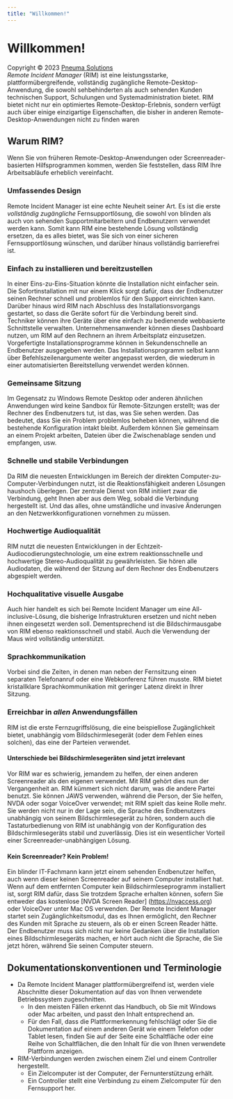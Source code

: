 ```yaml
---
title: "Willkommen!"
---
```


# Willkommen!
Copyright © 2023 [Pneuma Solutions](https://www.pneumasolutions.com)  
*Remote Incident Manager* (RIM) ist eine leistungsstarke, plattformübergreifende, vollständig zugängliche Remote-Desktop-Anwendung, die sowohl sehbehinderten als auch sehenden Kunden technischen Support, Schulungen und Systemadministration bietet. RIM bietet nicht nur ein optimiertes Remote-Desktop-Erlebnis, sondern verfügt auch über einige einzigartige Eigenschaften, die bisher in anderen Remote-Desktop-Anwendungen nicht zu finden waren
## Warum RIM?
Wenn Sie von früheren Remote-Desktop-Anwendungen oder Screenreader-basierten Hilfsprogrammen kommen, werden Sie feststellen, dass RIM Ihre Arbeitsabläufe erheblich vereinfacht.
### Umfassendes Design
Remote Incident Manager ist eine echte Neuheit seiner Art. Es ist die erste *vollständig zugängliche* Fernsupportlösung, die sowohl von blinden als auch von sehenden Supportmitarbeitern und Endbenutzern verwendet werden kann. Somit kann RIM eine bestehende Lösung vollständig ersetzen, da es alles bietet, was Sie sich von einer sicheren Fernsupportlösung wünschen, und darüber hinaus vollständig barrierefrei ist.
### Einfach zu installieren und bereitzustellen
In einer Eins-zu-Eins-Situation könnte die Installation nicht einfacher sein. Die Sofortinstallation mit nur einem Klick sorgt dafür, dass der Endbenutzer seinen Rechner schnell und problemlos für den Support einrichten kann. Darüber hinaus wird RIM nach Abschluss des Installationsvorgangs gestartet, so dass die Geräte sofort für die Verbindung bereit sind.
Techniker können ihre Geräte über eine einfach zu bedienende webbasierte Schnittstelle verwalten. Unternehmensanwender können dieses Dashboard nutzen, um RIM auf den Rechnern an ihrem Arbeitsplatz einzusetzen. Vorgefertigte Installationsprogramme können in Sekundenschnelle an Endbenutzer ausgegeben werden. Das Installationsprogramm selbst kann über Befehlszeilenargumente weiter angepasst werden, die wiederum in einer automatisierten Bereitstellung verwendet werden können.
### Gemeinsame Sitzung
Im Gegensatz zu Windows Remote Desktop oder anderen ähnlichen Anwendungen wird keine Sandbox für Remote-Sitzungen erstellt; was der Rechner des Endbenutzers tut, ist das, was Sie sehen werden. Das bedeutet, dass Sie ein Problem problemlos beheben können, während die bestehende Konfiguration intakt bleibt. Außerdem können Sie gemeinsam an einem Projekt arbeiten, Dateien über die Zwischenablage senden und empfangen, usw.
### Schnelle und stabile Verbindungen
Da RIM die neuesten Entwicklungen im Bereich der direkten Computer-zu-Computer-Verbindungen nutzt, ist die Reaktionsfähigkeit anderen Lösungen haushoch überlegen. Der zentrale Dienst von RIM initiiert zwar die Verbindung, geht Ihnen aber aus dem Weg, sobald die Verbindung hergestellt ist. Und das alles, ohne umständliche und invasive Änderungen an den Netzwerkkonfigurationen vornehmen zu müssen.
### Hochwertige Audioqualität
RIM nutzt die neuesten Entwicklungen in der Echtzeit-Audiocodierungstechnologie, um eine extrem reaktionsschnelle und hochwertige Stereo-Audioqualität zu gewährleisten. Sie hören alle Audiodaten, die während der Sitzung auf dem Rechner des Endbenutzers abgespielt werden.
### Hochqualitative visuelle Ausgabe
Auch hier handelt es sich bei Remote Incident Manager um eine All-inclusive-Lösung, die bisherige Infrastrukturen ersetzen und nicht neben ihnen eingesetzt werden soll. Dementsprechend ist die Bildschirmausgabe von RIM ebenso reaktionsschnell und stabil. Auch die Verwendung der Maus wird vollständig unterstützt.
### Sprachkommunikation
Vorbei sind die Zeiten, in denen man neben der Fernsitzung einen separaten Telefonanruf oder eine Webkonferenz führen musste. RIM bietet kristallklare Sprachkommunikation mit geringer Latenz direkt in Ihrer Sitzung.
### Erreichbar in *allen* Anwendungsfällen
RIM ist die erste Fernzugriffslösung, die eine beispiellose Zugänglichkeit bietet, unabhängig vom Bildschirmlesegerät (oder dem Fehlen eines solchen), das eine der Parteien verwendet.
#### Unterschiede bei Bildschirmlesegeräten sind jetzt irrelevant
Vor RIM war es schwierig, jemandem zu helfen, der einen anderen Screenreader als den eigenen verwendet. Mit RIM gehört dies nun der Vergangenheit an. RIM kümmert sich nicht darum, was die andere Partei benutzt. Sie können JAWS verwenden, während die Person, der Sie helfen, NVDA oder sogar VoiceOver verwendet; mit RIM spielt das keine Rolle mehr. Sie werden nicht nur in der Lage sein, die Sprache des Endbenutzers unabhängig von seinem Bildschirmlesegerät zu hören, sondern auch die Tastaturbedienung von RIM ist unabhängig von der Konfiguration des Bildschirmlesegeräts stabil und zuverlässig. Dies ist ein wesentlicher Vorteil einer Screenreader-unabhängigen Lösung.
#### Kein Screenreader? Kein Problem!
Ein blinder IT-Fachmann kann jetzt einem sehenden Endbenutzer helfen, auch wenn dieser keinen Screenreader auf seinem Computer installiert hat. Wenn auf dem entfernten Computer kein Bildschirmleseprogramm installiert ist, sorgt RIM dafür, dass Sie trotzdem Sprache erhalten können, sofern Sie entweder das kostenlose [NVDA Screen Reader] (https://nvaccess.org) oder VoiceOver unter Mac OS verwenden. Der Remote Incident Manager startet sein Zugänglichkeitsmodul, das es Ihnen ermöglicht, den Rechner des Kunden mit Sprache zu steuern, als ob er einen Screen Reader hätte. Der Endbenutzer muss sich nicht nur keine Gedanken über die Installation eines Bildschirmlesegeräts machen, er hört auch nicht die Sprache, die Sie jetzt hören, während Sie seinen Computer steuern.
## Dokumentationskonventionen und Terminologie
* Da Remote Incident Manager plattformübergreifend ist, werden viele Abschnitte dieser Dokumentation auf das von Ihnen verwendete Betriebssystem zugeschnitten.
    * In den meisten Fällen erkennt das Handbuch, ob Sie mit Windows oder Mac arbeiten, und passt den Inhalt entsprechend an.
    * Für den Fall, dass die Plattformerkennung fehlschlägt oder Sie die Dokumentation auf einem anderen Gerät wie einem Telefon oder Tablet lesen, finden Sie auf der Seite eine Schaltfläche oder eine Reihe von Schaltflächen, die den Inhalt für die von Ihnen verwendete Plattform anzeigen.
* RIM-Verbindungen werden zwischen einem Ziel und einem Controller hergestellt.
    * Ein Zielcomputer ist der Computer, der Fernunterstützung erhält.
    * Ein Controller stellt eine Verbindung zu einem Zielcomputer für den Fernsupport her.
